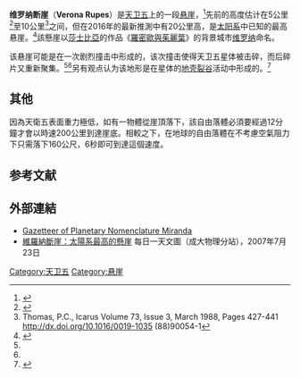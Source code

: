 {{Infobox feature on celestial object
| name       =維羅納斷崖
| image      = [[File:Miranda_scarp.jpg|270px]]
| caption    = [[航海家2號|航海家2號]]於1986年拍攝的影像，維羅納斷崖位於中央<ref name="pia00044" /> 
| type       = [[峭壁|斷崖]]
| location   = [[天衛五|天衛五]] · [[杜西寧區|杜西寧區]]與[[西西里區|西西里區]]交界
| coordinates= {{coord|18.18|S|347.48|E|globe:miranda_type:landmark|display=inline,title}}
| coordinates_footnotes = 
| length     = 116 公里
| width      = 
| diameter   = 
| depth      = 估計約 20 公里
| area       = 
| dimensions = 
| peak       = 
| discoverer = [[航海家2號|航海家2號]]
| naming     = 
| eponym     = 
}}
'''维罗纳断崖'''（'''Verona Rupes'''）是[[天卫五|天卫五]]上的一段[[悬崖|悬崖]]，<ref name="usgs">{{cite web
|url=http://astrogeology.usgs.gov/Projects/BrowseTheGeologicSolarSystem/MirandaBack.html
|title=Miranda
|date=2003-05-08
|publisher=[[United_States_Geological_Survey|United States Geological Survey]]
|accessdate=2006-11-28
|archive-date=2003-05-28
|archive-url=https://web.archive.org/web/20030528070449/http://astrogeology.usgs.gov/Projects/BrowseTheGeologicSolarSystem/MirandaBack.html
|dead-url=yes
}}</ref>先前的高度估计在5公里<ref name="pia00044">{{cite web
|url=http://photojournal.jpl.nasa.gov/catalog/PIA00044
|title=PIA00044: Miranda high resolution of large fault
|accessdate=2007-07-23
|publisher=JPL, NASA
|archive-date=2013-04-08
|archive-url=https://www.webcitation.org/6FiZsoew6?url=http://photojournal.jpl.nasa.gov/catalog/PIA00044
|dead-url=no
}}</ref>至10公里<ref>Thomas, P.C., 
Icarus
Volume 73, Issue 3, March 1988, Pages 427-441 http://dx.doi.org/10.1016/0019-1035 (88)90054-1</ref>之间，但在2016年的最新推測中有20公里高，是[[太阳系|太阳系]]中已知的最高悬崖。<ref name="chaikin2001a">{{cite web
|url=http://www.space.com/scienceastronomy/solarsystem/miranda_creation_011016-1.html
|title=Birth of Uranus' provocative moon still puzzles scientists
|accessdate=2007-07-23
|last=Chaikin
|first=Andrew
|date=2001-10-16
|work=space.com
|publisher=Imaginova Corp.
|pages=p. 1
|archive-date=2001-11-08
|archive-url=https://web.archive.org/web/20011108014949/http://www.space.com/scienceastronomy/solarsystem/miranda_creation_011016-1.html
|dead-url=no
}}</ref>該懸崖以[[莎士比亞|莎士比亞]]的作品《[[羅密歐與茱麗葉|羅密歐與茱麗葉]]》的背景城市[[维罗纳|维罗纳]]命名。

该悬崖可能是在一次剧烈撞击中形成的，该次撞击使得天卫五星体被击碎，而后碎片又重新聚集。<ref name="usgs"/><ref name="chaikin2001a"/>另有观点认为该地形是在星体的[[地壳|地壳]][[裂谷|裂谷]]活动中形成的。<ref name="chaikin2001b">{{cite web
|url=http://www.space.com/scienceastronomy/solarsystem/miranda_creation_011016-2.html
|title=Birth of Uranus' provocative moon still puzzles scientists
|accessdate=2007-07-23
|last=Chaikin
|first=Andrew
|date=2001-10-16
|work=space.com
|publisher=Imaginova Corp.
|pages=p. 2
|archive-url=https://web.archive.org/web/20011204123858/http://www.space.com/scienceastronomy/solarsystem/miranda_creation_011016-2.html
|archive-date=2001-12-04
|dead-url=yes
}}</ref>

==其他==
因為天衛五表面重力極低，如有一物體從崖頂落下，該自由落體必須要經過12分鐘才會以時速200公里到達崖底。相較之下，在地球的自由落體在不考慮空氣阻力下只需落下160公尺，6秒即可到達這個速度。

==参考文献==
{{Reflist}}

==外部連結==
*[http://planetarynames.wr.usgs.gov/SearchResults?target=MIRANDA Gazetteer of Planetary Nomenclature Miranda] {{WebCite|url=https://www.webcitation.org/6GcMPPEeX?url=http://planetarynames.wr.usgs.gov/SearchResults?target=MIRANDA |date=20130514210326 |dateformat=iso }}
*[https://web.archive.org/web/20140914113808/http://www.phys.ncku.edu.tw/~astrolab/mirrors/apod/ap070723.html 維羅納斷崖：太陽系最高的懸崖]  每日一天文圖（成大物理分站），2007年7月23日

{{天卫五}}
[[Category:天卫五|Category:天卫五]]
[[Category:悬崖|Category:悬崖]]